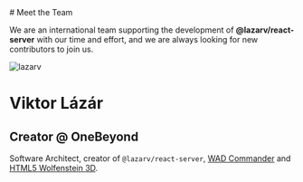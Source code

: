 
<div className="container text-center max-w-xl mx-auto [&>h1]:text-4xl [&>p]:text-lg [&>p]:text-gray-700 dark:[&>p]:text-gray-400">
# Meet the Team

We are an international team supporting the development of **@lazarv/react-server** with our time and effort, and we are always looking for new contributors to join us.

</div>

<div className="flex flex-wrap justify-center items-center gap-4 my-8">
<TeamMember github="https://github.com/lazarv" twitter="https://twitter.com/lazarv1982">
  <img src="https://avatars.githubusercontent.com/u/1749493?v=4" alt="lazarv" />

# Viktor Lázár

## Creator @ OneBeyond

Software Architect, creator of `@lazarv/react-server`, [WAD Commander](https://wadcmd.com) and [HTML5 Wolfenstein 3D](http://users.atw.hu/wolf3d/).
</TeamMember>
</div>
